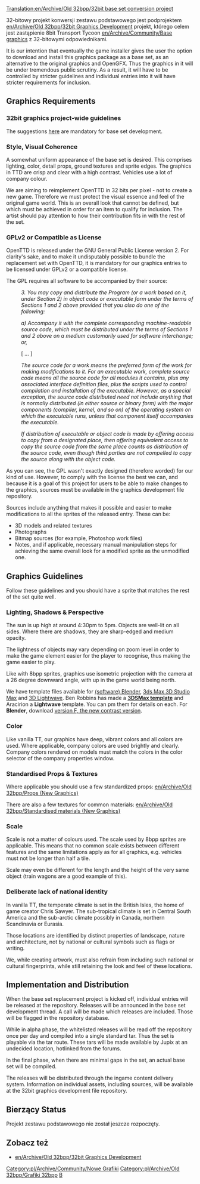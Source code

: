 [[Translation:en/Archive/Old 32bpp/32bit base set conversion project]]


32-bitowy projekt konwersji zestawu podstawowego jest podprojektem [[en/Archive/Old 32bpp/32bit Graphics Development]] projekt, którego celem jest zastąpienie 8bit Transport Tycoon [[en/Archive/Community/Base graphics]] z 32-bitowymi odpowiednikami.

It is our intention that eventually the game installer gives the user the option to download and install this graphics package as a base set, as an alternative to the original graphics and OpenGFX. Thus the graphics in it will be under tremendous public scrutiny. As a result, it will have to be controlled by stricter guidelines and individual entries into it will have stricter requirements for inclusion.

<!-- What follows is a "bastard child" of my whitepaper and planetmaker's "about 32bpp" -->
==Graphics Requirements==

===32bit graphics project-wide guidelines===

The suggestions [[en/Archive/Old 32bpp/Suggestions for 32bit Graphics Developers|here]] are mandatory for base set development.

===Style, Visual Coherence===

A somewhat uniform appearance of the base set is desired. This comprises lighting, color, detail props, ground textures and sprite edges. The graphics in TTD are crisp and clear with a high contrast. Vehicles use a lot of company colour.

We are aiming to reimplement OpenTTD in 32 bits per pixel - not to create a new game. Therefore we must protect the visual essence and feel of the original game world. This is an overall look that cannot be defined, but which must be achieved in order for an item to qualify for inclusion. The artist should pay attention to how their contribution fits in with the rest of the set.

===GPLv2 or Compatible as License===

OpenTTD is released under the GNU General Public License version 2. For clarity's sake, and to make it undisputably possible to bundle the
replacement set with OpenTTD, it is mandatory for our graphics entries to be licensed under GPLv2 or a compatible license.

The GPL requires all software to be accompanied by their source:

:''3. You may copy and distribute the Program (or a work based on it, under Section 2) in object code or executable form under the terms of Sections 1 and 2 above provided that you also do one of the following:''

:''a) Accompany it with the complete corresponding machine-readable source code, which must be distributed under the terms of Sections 1 and 2 above on a medium customarily used for software interchange; or,''

:[ ... ]

:''The source code for a work means the preferred form of the work for making modifications to it. For an executable work, complete source code means all the source code for all modules it contains, plus any associated interface definition files, plus the scripts used to control compilation and installation of the executable. However, as a special exception, the source code distributed need not include anything that is normally distributed (in either source or binary form) with the major components (compiler, kernel, and so on) of the operating system on which the executable runs, unless that component itself accompanies the executable.''

:''If distribution of executable or object code is made by offering access to copy from a designated place, then offering equivalent access to copy the source code from the same place counts as distribution of the source code, even though third parties are not compelled to copy the source along with the object code.''

As you can see, the GPL wasn't exactly designed (therefore worded) for our kind of use. However, to comply with the license the best we can, and because it is a goal of this project for users to be able to make changes to the graphics, sources must be available in the  graphics development file repository.

Sources include anything that makes it possible and easier to make modifications to all the sprites of the released entry. These can be:
* 3D models and related textures
* Photographs
* Bitmap sources (for example, Photoshop work files)
* Notes, and if applicable, necessary manual manipulation steps for achieving the same overall look for a modified sprite as the unmodified one.

==Graphics Guidelines==

Follow these guidelines and you should have a sprite that matches the rest of the set quite well.

===Lighting, Shadows & Perspective===

The sun is up high at around 4:30pm to 5pm. Objects are well-lit on all sides.  Where there are shadows, they are sharp-edged and medium opacity. 

The lightness of objects may vary depending on zoom level in order to make the game element easier for the player to recognise, thus making the game easier to play.

Like with 8bpp sprites, graphics use isometric projection with the camera at a 26 degree downward angle, with up in the game world being north.

We have template files available for [https://www.wikipedia.org/wiki/Blender (software) Blender], [https://www.wikipedia.org/wiki/Autodesk 3ds Max 3D Studio Max] and [https://www.wikipedia.org/wiki/LightWave 3D Lightwave]. Ben Robbins has made a [http://www.tt-forums.net/download/file.php?id=91802 '''3DSMax template'''] and Aracirion a '''Lightwave''' template. You can pm them for details on each. For '''Blender''', download [http://www.tt-forums.net/download.php?id=53231 version F, the new contrast version].

===Color===

Like vanilla TT, our graphics have deep, vibrant colors and all colors are used. Where applicable, company colors are used brightly and clearly. Company colors rendered on models must match the colors in the color selector of the company properties window.

===Standardised Props & Textures===

Where applicable you should use a few standardized props: [[en/Archive/Old 32bpp/Props (New Graphics)]]

There are also a few textures for common materials: [[en/Archive/Old 32bpp/Standardised materials (New Graphics)]]

===Scale===

Scale is not a matter of colours used. The scale used by 8bpp sprites are applicable. This means that no common scale exists between different features and the same limitations apply as for all graphics, e.g. vehicles must not be longer than half a tile.

Scale may even be different for the length and the height of the very same object (train wagons are a good example of this).

===Deliberate lack of national identity===

In vanilla TT, the temperate climate is set in the British Isles, the home of game creator Chris Sawyer. The sub-tropical climate is set in Central South America and the sub-arctic climate possibly in Canada, northern Scandinavia or Eurasia.

Those locations are identified by distinct properties of landscape, nature and architecture, not by national or cultural symbols such as flags or writing.

We, while creating artwork, must also refrain from including such national or cultural fingerprints, while still retaining the look and feel of these locations.

==Implementation and Distribution==

When the base set replacement project is kicked off, individual entries will be released at the repository. Releases will be announced in the base set development thread. A call will be made which releases are included. Those will be flagged in the repository database.

While in alpha phase, the whitelisted releases will be read off the repository once per day and compiled into a single standard tar. Thus the set is playable via the tar route. These tars will be made available by Jupix at an undecided location, hotlinked from the forums.

In the final phase, when there are minimal gaps in the set, an actual base set will be compiled.

The releases will be distributed through the ingame content delivery system. Information on individual assets, including sources, will be available at the 32bit graphics development file repository.

==Bierzący Status==

Projekt zestawu podstawowego nie został jeszcze rozpoczęty.

==Zobacz też==

* [[en/Archive/Old 32bpp/32bit Graphics Development]]

<!--{{Navbox Graphics Development}}-->{{pl/Archive/Old 32bpp/Navbox Programowanie grafik}}

<!--[[Category:New Graphics]][[category:32bpp Graphics]][[Category:32bpp Graphics Developer resources|B]]-->[[Category:pl/Archive/Community/Nowe Grafiki]][[Category:pl/Archive/Old 32bpp/Grafiki 32bpp]][[Category:pl/Archive/Old 32bpp/Zasoby Twórców Grafik 32bpp|B]]